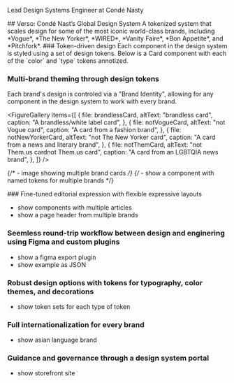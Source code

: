 

<DecoratedHeading>Lead Design Systems Engineer at Condé Nasty</DecoratedHeading>

<LayoutColumns>
<Column>
## Verso: Condé Nast’s Global Design System
A tokenized system that scales design for some of the most iconic world-class brands, including *Vogue*, *The New Yorker*, *WIRED*, *Vanity Faire*, *Bon Appetite*, and *Pitchfork*.

<LogoGrid/>
</Column>

<Column>
### Token-driven design
Each component in the design system is styled using a set of design tokens. Below is a Card component with each of the `color` and `type` tokens annotized.

<AnnotatedCard/>
</Column>
</LayoutColumns>

### Multi-brand theming through design tokens
Each brand's design is controled via a "Brand Identity", allowing for any component in the design system to work with every brand.

<FigureGallery
  items={[
    {
      file: brandlessCard,
      altText: "brandless card",
      caption: "A brandless/white label card",
    },
    {
      file: notVogueCard,
      altText: "not Vogue card",
      caption: "A card from a fashion brand",
    },
    {
      file: notNewYorkerCard,
      altText: "not The New Yorker card",
      caption: "A card from a news and literary brand",
    },
    {
      file: notThemCard,
      altText: "not Them.us cardnot Them.us card",
      caption: "A card from an LGBTQIA news brand",
    },
  ]}
/>

{/* - image showing multiple brand cards */}
{/* - show a component with named tokens for multiple brands */}



<LayoutColumns>
<Column>
### Fine-tuned editorial expression with flexible expressive layouts

- show components with multiple articles
- show a page header from multiple brands
</Column>
<Column>

### Seemless round-trip workflow between design and enginering using Figma and custom plugins

- show a figma export plugin
- show example as JSON
</Column>
</LayoutColumns>
<LayoutColumns>
<Column>

### Robust design options with tokens for typography, color themes, and decorations

- show token sets for each type of token
</Column>
<Column>

### Full internationalization for every brand

- show asian language brand
</Column>
</LayoutColumns>
<LayoutColumns>
<Column>

### Guidance and governance through a design system portal

- show storefront site
</Column>
</LayoutColumns>
